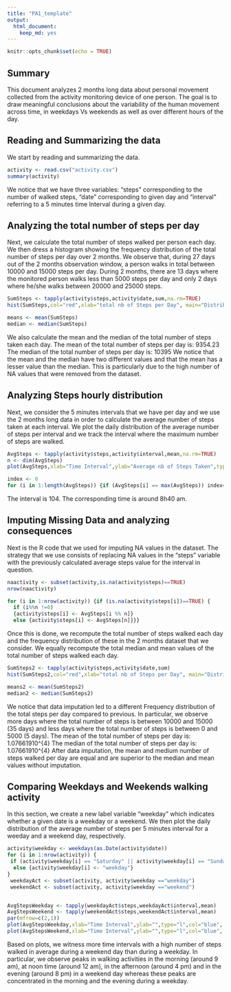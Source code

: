 ---
title: "PA1_template"
output: 
  html_document: 
    keep_md: yes
---

```{r setup, include=FALSE}
knitr::opts_chunk$set(echo = TRUE)
```

## Summary


This document analyzes 2 months long data about personal movement collected from the activity monitoring device of one person. The goal is to draw meaningful conclusions about the variability of the human movement across time, in weekdays Vs weekends as well as over different hours of the day.

## Reading and Summarizing the data

We start by reading and summarizing the data.

```{r activity, echo=TRUE}
activity <- read.csv("activity.csv")
summary(activity)
```

We notice that we have three variables: "steps" corresponding to the number of walked steps, "date" corresponding to given day and "interval" referring to a 5 minutes time Interval during a given day.


## Analyzing the total number of steps per day

Next, we calculate the total number of steps walked per person each day. We then dress a histogram showing the frequency distribution of the total number of steps per day over 2 months. We observe that, during 27 days out of the 2 months observation window, a person walks in total between 10000 and 15000 steps per day. During 2 months, there are 13 days where the monitored person walks less than 5000 steps per day and only 2 days where he/she walks between 20000 and 25000 steps.


```{r steps, echo=TRUE}
SumSteps <- tapply(activity$steps,activity$date,sum,na.rm=TRUE)
hist(SumSteps,col="red",xlab="total nb of Steps per Day", main="Distribution of Total Steps per Day over 2 months")
```


```{r mean,echo=TRUE}
means <- mean(SumSteps)
median <- median(SumSteps)
```

We also calculate the mean and the median of the total number of steps taken each day. The mean of the total number of steps per day is: 9354.23 The median of the total number of steps per day is: 10395 We notice that the mean and the median have two different values and that the mean has a lesser value than the median. This is particularly due to the high number of NA values that were removed from the dataset.

## Analyzing Steps hourly distribution

Next, we consider the 5 minutes intervals that we have per day and we use the 2 months long data in order to calculate the average number of steps taken at each interval. We plot the daily distribution of the average number of steps per interval and we track the interval where the maximum number of steps are walked.

```{r avgsteps,echo=TRUE}
AvgSteps <- tapply(activity$steps,activity$interval,mean,na.rm=TRUE)
n <- dim(AvgSteps)
plot(AvgSteps,xlab="Time Interval",ylab="Average nb of Steps Taken",type="l",col="red")
```

```{r index,echo=TRUE}
index <- 0
for (i in 1:length(AvgSteps)) {if (AvgSteps[i] == max(AvgSteps)) index<-i} 
```

The interval is 104. The corresponding time is around 8h40 am.

## Imputing Missing Data and analyzing consequences

Next is the R code that we used for imputing NA values in the dataset. The strategy that we use consists of replacing NA values in the "steps" variable with the previously calculated average steps value for the interval in question.

```{r naactivity, echo=TRUE}
naactivity <- subset(activity,is.na(activity$steps)==TRUE)
nrow(naactivity)
```

```{r for,echo=TRUE}
for (i in 1:nrow(activity)) {if (is.na(activity$steps[i])==TRUE) {
  if (i%%n !=0) 
  {activity$steps[i] <- AvgSteps[i %% n]}
  else {activity$steps[i] <- AvgSteps[n]}}}
```

Once this is done, we recompute the total number of steps walked each day and the frequency distribution of these in the 2 months dataset that we consider. We equally recompute the total median and mean values of the total number of steps walked each day.

```{r sumsteps,echo=TRUE}
SumSteps2 <- tapply(activity$steps,activity$date,sum)
hist(SumSteps2,col="red",xlab="total nb of Steps per Day", main="Distribution of Total Steps per Day over 2 months")
```

```{r meansteps,echo=TRUE}
means2 <- mean(SumSteps2)
median2 <- median(SumSteps2)
```

We notice that data imputation led to a different Frequency distribution of the total steps per day compared to previous. In particular, we observe more days where the total number of steps is between 10000 and 15000 (35 days) and less days where the total number of steps is between 0 and 5000 (5 days). The mean of the total number of steps per day is: 1.07661910^{4} The median of the total number of steps per day is: 1.07661910^{4} After data imputation, the mean and medium number of steps walked per day are equal and are superior to the median and mean values without imputation.

## Comparing Weekdays and Weekends walking activity

In this section, we create a new label variable "weekday" which indicates whether a given date is a weekday or a weekend. We then plot the daily distribution of the average number of steps per 5 minutes interval for a weeday and a weekend day, respectively.


```{r weekday,echo=TRUE}
activity$weekday <- weekdays(as.Date(activity$date))
for (i in 1:nrow(activity)) {
 if (activity$weekday[i] == "Saturday" || activity$weekday[i] == "Sunday") {activity$weekday[i] <- "weekend"}
  else {activity$weekday[i] <- "weekday"}
}
 weekdayAct <- subset(activity, activity$weekday =="weekday")
 weekendAct <- subset(activity, activity$weekday =="weekend")


AvgStepsWeekday <- tapply(weekdayAct$steps,weekdayAct$interval,mean)
AvgStepsWeekend <- tapply(weekendAct$steps,weekendAct$interval,mean) 
par(mfrow=c(2,1))
plot(AvgStepsWeekday,xlab="Time Interval",ylab="",type="l",col="blue", main= "weekday")
plot(AvgStepsWeekend,xlab="Time Interval",ylab="",type="l",col="blue", main = "Weekend") 
```

Based on plots, we witness more time intervals with a high number of steps walked in average during a weekend day than during a weekday. In particular, we observe peaks in walking activities in the morning (around 9 am), at noon time (around 12 am), in the afternoon (around 4 pm) and in the evening (around 8 pm) in a weekend day whereas these peaks are concentrated in the morning and the evening during a weekday.